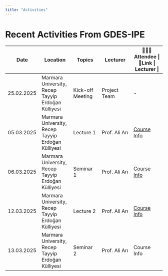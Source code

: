 ```yaml
---
title: "Activities"
---
```


# Recent Activities From GDES-IPE

| Date       | Location                                           | Topics           | Lecturer      | 🧑‍🤝‍🧑Attendee \| 🔗Link \| Lecturer \|           |
|---------------|---------------|--------------|---------------|---------------|
| 25.02.2025 | Marmara University, Recep Tayyip Erdoğan Külliyesi | Kick-off Meeting | Project Team  | \-                                            |
| 05.03.2025 | Marmara University, Recep Tayyip Erdoğan Külliyesi | Lecture 1        | Prof. Ali Arı | [Course Info](Lecture/Lecture1.html#/section) |
| 06.03.2025 | Marmara University, Recep Tayyip Erdoğan Külliyesi | Seminar 1        | Prof. Ali Arı | [Course Info](Lecture/Seminar1.html#/section) |
| 12.03.2025 | Marmara University, Recep Tayyip Erdoğan Külliyesi | Lecture 2        | Prof. Ali Arı | [Course Info](Lecture/Lecture2.html#/section) |
| 13.03.2025 | Marmara University, Recep Tayyip Erdoğan Külliyesi | Seminar 2        | Prof. Ali Arı | Course Info                                   |
